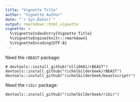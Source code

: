 ```yaml
---
title: "Vignette Title"
author: "Vignette Author"
date: "`r Sys.Date()`"
output: rmarkdown::html_vignette
vignette: >
  %\VignetteIndexEntry{Vignette Title}
  %\VignetteEngine{knitr::rmarkdown}
  %\VignetteEncoding{UTF-8}
---
```


Need the `rBEAST` package:

```
# devtools::install_github("olli0601/rBEAST")
devtools::install_github("richelbilderbeek/rBEAST")
devtools::install_github("richelbilderbeek/beastscriptr")
```

Need the `ribir` package:

```
devtools::install_github("richelbilderbeek/ribir")
```


